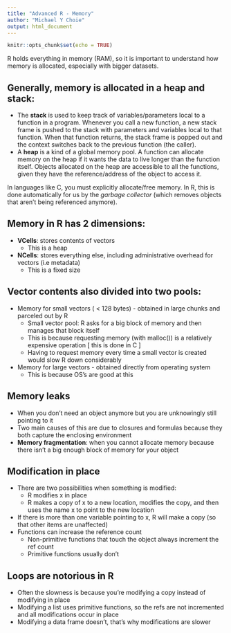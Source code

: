 ```yaml
---
title: "Advanced R - Memory"
author: "Michael Y Choie"
output: html_document
---
```


```r
knitr::opts_chunk$set(echo = TRUE)
```

R holds everything in memory (RAM), so it is important to understand how memory is allocated, especially with bigger datasets.

## Generally, memory is allocated in a heap and stack:
- The **stack** is used to keep track of variables/parameters local to a function in a program. Whenever you call a new function, a new stack frame is pushed to the stack with parameters and variables local to that function. When that function returns, the stack frame is popped out and the context switches back to the previous function (the caller).
- A **heap** is a kind of a global memory pool. A function can allocate memory on the heap if it wants the data to live longer than the function itself. Objects allocated on the heap are accessible to all the functions, given they have the reference/address of the object to access it.

In languages like C, you must explicitly allocate/free memory. In R, this is done automatically for us by the *garbage collector* (which removes objects that aren’t being referenced anymore). 

## Memory in R has 2 dimensions: 
- **VCells**: stores contents of vectors
    - This is a heap 
- **NCells**: stores everything else, including administrative overhead for vectors (i.e metadata)
    - This is a fixed size

## Vector contents also divided into two pools:
- Memory for small vectors ( < 128 bytes) - obtained in large chunks and parceled out by R
    - Small vector pool: R asks for a big block of memory and then manages that block itself
    - This is because requesting memory (with malloc()) is a relatively expensive operation [ this is done in C ] 
    - Having to request memory every time a small vector is created would slow R down considerably
- Memory for large vectors - obtained directly from operating system
	- This is because OS’s are good at this

## Memory leaks 
- When you don’t need an object anymore but you are unknowingly still pointing to it
- Two main causes of this are due to closures and formulas because they both capture the enclosing environment 
- **Memory fragmentation**: when you cannot allocate memory because there isn’t a big enough block of memory for your object

## Modification in place
- There are two possibilities when something is modified: 
    - R modifies x in place
    - R makes a copy of x to a new location, modifies the copy, and then uses the name x to point to the new location
- If there is more than one variable pointing to x, R will make a copy (so that other items are unaffected) 
- Functions can increase the reference count
    - Non-primitive functions that touch the object always increment the ref count
    - Primitive functions usually don’t
	
## Loops are notorious in R
- Often the slowness is because you’re modifying a copy instead of modifying in place
- Modifying a list uses primitive functions, so the refs are not incremented and all modifications occur in place
- Modifying a data frame doesn’t, that’s why modifications are slower 
